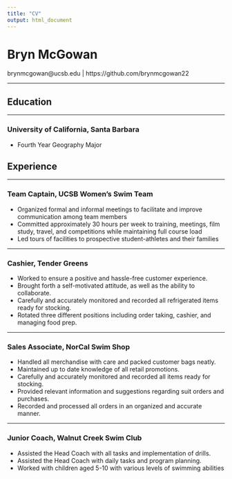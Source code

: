 ```yaml
---
title: "CV"
output: html_document
---
```

# Bryn McGowan
brynmcgowan@ucsb.edu | https://github.com/brynmcgowan22

*****

## Education

*****

### **University of California, Santa Barbara**
 - Fourth Year Geography Major

## Experience

*****

### **Team Captain, UCSB Women's Swim Team**
 - Organized formal and informal meetings to facilitate and improve communication among team members
 - Committed approximately 30 hours per week to training, meetings, film study, travel, and competitions
while maintaining full course load
 - Led tours of facilities to prospective student-athletes and their families

*****

### **Cashier, Tender Greens**
 - Worked to ensure a positive and hassle-free customer experience.
 - Brought forth a self-motivated attitude, as well as the ability to collaborate.
 - Carefully and accurately monitored and recorded all refrigerated items ready for stocking.
 - Rotated three different positions including order taking, cashier, and managing food prep.

*****

### **Sales Associate, NorCal Swim Shop**
 - Handled all merchandise with care and packed customer bags neatly.
 - Maintained up to date knowledge of all retail promotions.
 - Carefully and accurately monitored and recorded all items ready for stocking.
 - Provided relevant information and suggestions regarding suit orders and purchases.
 - Recorded and processed all orders in an organized and accurate manner.

*****

### **Junior Coach, Walnut Creek Swim Club**
 - Assisted the Head Coach with all tasks and implementation of drills.
 - Assisted the Head Coach with daily tasks and program planning.
 - Worked with children aged 5-10 with various levels of swimming abilities

